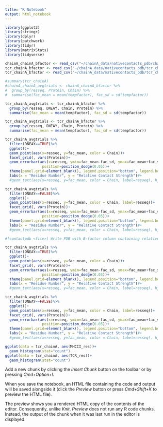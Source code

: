 ```yaml
---
title: "R Notebook"
output: html_notebook
---
```

```r
library(ggplot2)
library(stringr)
library(dplyr)
library(patchwork)
library(tidyr)
library(matrixStats)
library(tidyverse)

```

```r
chainA_chainA_bfactor <- read_csv("~/chainA_data/nativecontacts_pdb/chainA_chainA_bfactor.csv")
tcr_chainA_bfactor <- read_csv("~/chainA_data/nativecontacts_pdb/tcr_chainA_bfactor.csv")
tcr_chainA_bfactor <- read_csv("~/chainA_data/nativecontacts_pdb/tcr_chainA_bfactor.csv")
```

```r
#summary(tcr_chainA)
#chainA_chainA_avgtrials <- chainA_chainA_bfactor %>%
#  group_by(resseq, Protein, Chain) %>%
#  summarise(fac_mean = mean(tempfactor), fac_sd = sd(tempfactor))

tcr_chainA_avgtrials <- tcr_chainA_bfactor %>%
  group_by(resseq, DNEAY, Chain, Protein) %>%
  summarise(fac_mean = mean(tempfactor), fac_sd = sd(tempfactor))

tcr_chainA_avgtrials <- tcr_chainA_bfactor %>%
  group_by(resseq, DNEAY, Chain, Protein) %>%
  summarise(fac_mean = mean(tempfactor), fac_sd = sd(tempfactor))
```
```r
tcr_chainA_avgtrials %>%
  filter(DNEAY==TRUE)%>%
  ggplot()+
  geom_point(aes(x=resseq, y=fac_mean, color = Chain))+
  facet_grid(, vars(Protein))+
  geom_errorbar(aes(x=resseq, ymin=fac_mean-fac_sd, ymax=fac_mean+fac_sd, color = Chain), width=.1,
                 position=position_dodge(0.05))+
  theme(panel.grid=element_blank(), legend.position="bottom", legend.box = "horizontal")+
  labs(x = "Residue Number", y = "Relative Contact Strength")#+
  #geom_text(aes(x=resseq, y=fac_mean, color = Chain, label=resseq), hjust=0, vjust=0)

tcr_chainA_avgtrials %>%
  filter(DNEAY==FALSE)%>%
  ggplot()+
  geom_point(aes(x=resseq, y=fac_mean, color = Chain, label=resseq))+
  facet_grid(, vars(Protein))+
  geom_errorbar(aes(x=resseq, ymin=fac_mean-fac_sd, ymax=fac_mean+fac_sd, color = Chain), width=.1,
                 position=position_dodge(0.05))+
  theme(panel.grid=element_blank(), legend.position="bottom", legend.box = "horizontal")+
  labs(x = "Residue Number", y = "Relative Contact Strength")#+
  #geom_text(aes(x=resseq, y=fac_mean, color = Chain, label=resseq), hjust=0, vjust=0)
```

```r
#[contactpdb <file>] Write PDB with B-factor column containing relative contact strength for native contacts (strongest is 100.0).

tcr_chainA_avgtrials %>%
  filter(DNEAY==TRUE)%>%
  ggplot()+
  geom_point(aes(x=resseq, y=fac_mean, color = Chain))+
  facet_grid(, vars(Protein))+
  geom_errorbar(aes(x=resseq, ymin=fac_mean-fac_sd, ymax=fac_mean+fac_sd, color = Chain), width=.1,
                 position=position_dodge(0.05))+
  theme(panel.grid=element_blank(), legend.position="bottom", legend.box = "horizontal")+
  labs(x = "Residue Number", y = "Relative Contact Strength")#+
  #geom_text(aes(x=resseq, y=fac_mean, color = Chain, label=resseq), hjust=0, vjust=0)

tcr_chainA_avgtrials %>%
  filter(DNEAY==FALSE)%>%
  ggplot()+
  geom_point(aes(x=resseq, y=fac_mean, color = Chain, label=resseq))+
  facet_grid(, vars(Protein))+
  geom_errorbar(aes(x=resseq, ymin=fac_mean-fac_sd, ymax=fac_mean+fac_sd, color = Chain), width=.1,
                 position=position_dodge(0.05))+
  theme(panel.grid=element_blank(), legend.position="bottom", legend.box = "horizontal")+
  labs(x = "Residue Number", y = "Relative Contact Strength")#+
  #geom_text(aes(x=resseq, y=fac_mean, color = Chain, label=resseq), hjust=0, vjust=0)
```
```r
ggplot(data = tcr_chainA, aes(MHCII_res))+
  geom_histogram(stat="count")
ggplot(data = tcr_chainA, aes(TCR_res))+
  geom_histogram(stat="count")
```

Add a new chunk by clicking the *Insert Chunk* button on the toolbar or by pressing *Cmd+Option+I*.

When you save the notebook, an HTML file containing the code and output will be saved alongside it (click the *Preview* button or press *Cmd+Shift+K* to preview the HTML file). 

The preview shows you a rendered HTML copy of the contents of the editor. Consequently, unlike *Knit*, *Preview* does not run any R code chunks. Instead, the output of the chunk when it was last run in the editor is displayed.

